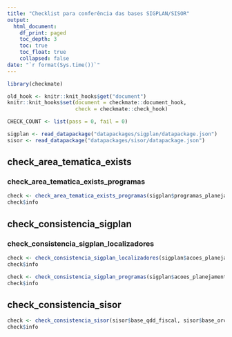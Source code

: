 ```yaml
---
title: "Checklist para conferência das bases SIGPLAN/SISOR"
output: 
  html_document:
    df_print: paged
    toc_depth: 3
    toc: true
    toc_float: true
    collapsed: false
date: "`r format(Sys.time())`"
---
```


```r
library(checkmate)

old_hook <- knitr::knit_hooks$get("document")
knitr::knit_hooks$set(document = checkmate::document_hook,
                      check = checkmate::check_hook)

CHECK_COUNT <- list(pass = 0, fail = 0)

sigplan <- read_datapackage("datapackages/sigplan/datapackage.json")
sisor <- read_datapackage("datapackages/sisor/datapackage.json")
```


## check_area_tematica_exists

### check_area_tematica_exists_programas

```r
check <- check_area_tematica_exists_programas(sigplan$programas_planejamento, output = TRUE)
check$info
```

## check_consistencia_sigplan

### check_consistencia_sigplan_localizadores

```r
check <- check_consistencia_sigplan_localizadores(sigplan$acoes_planejamento, sigplan$localizadores_todos_planejamento, output = TRUE)
check$info
```

```r
check <- check_consistencia_sigplan_programas(sigplan$acoes_planejamento, sigplan$programas_planejamento, output = TRUE)
check$info
```

## check_consistencia_sisor

```r
check <- check_consistencia_sisor(sisor$base_qdd_fiscal, sisor$base_orcam_despesa_item_fiscal, output = TRUE)
check$info
```
